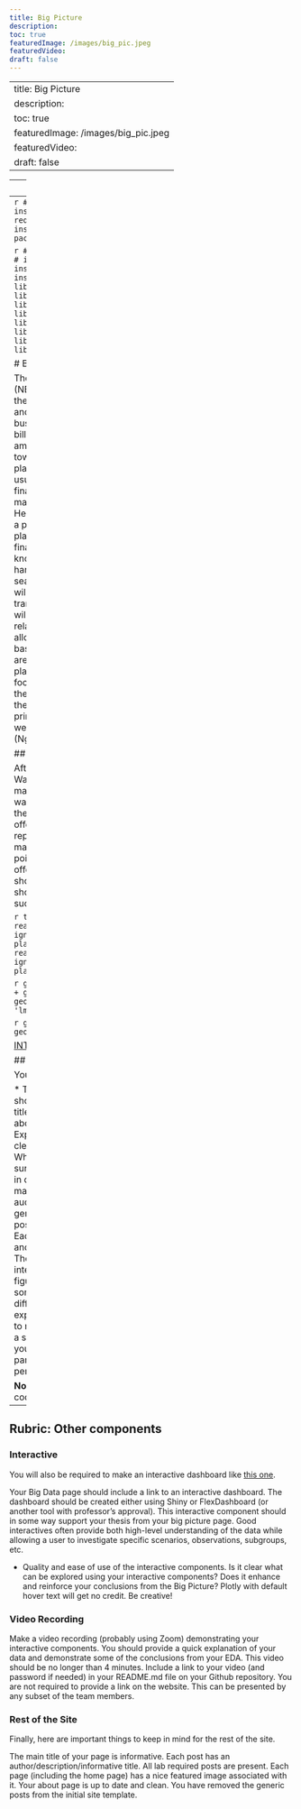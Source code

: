 ```yaml
---
title: Big Picture
description:
toc: true
featuredImage: /images/big_pic.jpeg
featuredVideo:
draft: false
---
```


---
title: Big Picture
description:
toc: true
featuredImage: /images/big_pic.jpeg
featuredVideo:
draft: false
---

---
title: "Raining 3s in the NBA"
---
```r

# if(!require(installr)) {
# install.packages(installr); require(installr)} #load / install+load installr
# using the package:
# updateR()
```

```r
# update.packages(ask = FALSE)
# install.packages("lifecycle")
# install.packages('tidymodels')
# install.packages("rsample")
library(readr)
library(readxl)
library(tidyr)
library(tidymodels)
library(dplyr)
library(tidyverse)
library(fastDummies)
library(reshape2)
library(ggplot2)
library(caTools)
library(relaimpo)
library(MASS)
```

# Big Picture

The National Basketball Association (NBA) league is considered one of the
most popular sports in the US and the rest of the world. The business surrounding
NBA is worth billions of dollars, and a significant amount of money is channeled
toward scouting and paying elite players. All sports organizations usually incur a
hefty amount of finances to acquire a player who may end up underperforming.
Hence, there is an urgent need for a proactive approach to selecting players to
avoid unnecessary financial loss. Luckily, the NBA is known for the vast amount
of data harnessed for each player, team, season, and game. Therefore, we will
leverage the available data and transform it into useful insights that will support
critical decisions related to player signings and the allocation of salaries and
incentives based on performance. While there are different metrics to gauge player
performance, our analysis focuses on scoring, in particular, the 3-point scoring,
because it’s the most critical factor from the primary players for any team as well
as the NBA’s favorable style (Nguyen et al., 2021). 


## The Boston Celtics Revamp

After losing to the Golden State Warriors in the NBA Finals. The manager of the Boston Celtics wants to create a new offense for the team. Inspired by the Warrior's offense and their legacy as repeating NBA champions, the manager decides to look into 3 point shooting as a stat to base his offense around. Which players should he find and is 3 point shooting really that correlated to success? 

```r
teams <- read_csv(here::here("dataset-ignore", "team_data_clean.csv"))
player_df <- read_csv(here::here("dataset-ignore","player_data_clean.csv"))
player_df
teams
```


```r
ggplot(teams,aes(ORtg,`3PAr`)) + geom_point() + geom_smooth(method = 'lm',linetype = "dashed")
```
```r
ggplot(player_df,aes(Age,`3P%`)) + geom_point(aes(color = `3PA`))
```
```r
ggplot(player_df,aes(BLK,`3P%`)) + geom_point(aes(color = `3P%`))
```


```r
ggplot(player_df,aes(`3PA`)) + geom_bar()
```

[INTERACTIVE LINK](https://huyphan.shinyapps.io/example/)

## Rubric: On this page

You will



* Title
  * Your big picture page should have a creative/click-baity title/headline that provides a hint about your thesis.
* Clarity of Explanation
  * You should have a clear thesis/goal for this page. What are you trying to show? Make sure that you explain your analysis in detail but don't go into top much mathematics or statistics. The audience for this page is the general public (to the extent possible).
* Quality of Figures
  * Each figure should be very polished and also not too complicated. There should be a clear interpretation of the figure so the figure has a clear purpose. Even something like a histogram can be difficult to interpret for non-experts.
* Creativity
  * Do your best to make things interesting. Think of a story. Think of how each part of your analysis supports the previous part or provides a different perspective.
  
**Note**: This page should have no code visible, i.e. use `echo=FALSE`.  

---

## Rubric: Other components

### Interactive

You will also be required to make an interactive dashboard like [this one](https://huyphan.shinyapps.io/example/).

Your Big Data page should include a link to an interactive dashboard. The dashboard should be created either using Shiny or FlexDashboard (or another tool with professor's approval). This interactive component should in some way support your thesis from your big picture page. Good interactives often provide both high-level understanding of the data while allowing a user to investigate specific scenarios, observations, subgroups, etc.

* Quality and ease of use of the interactive components.
Is it clear what can be explored using your interactive components?
Does it enhance and reinforce your conclusions from the Big Picture?
Plotly with default hover text will get no credit. Be creative!


### Video Recording

Make a video recording (probably using Zoom) demonstrating your interactive components.
You should provide a quick explanation of your data and demonstrate some of the conclusions from your EDA.
This video should be no longer than 4 minutes.
Include a link to your video (and password if needed) in your README.md file on your Github repository. You are not required to provide a link on the website.
This can be presented by any subset of the team members.


### Rest of the Site

Finally, here are important things to keep in mind for the rest of the site. 

The main title of your page is informative.
Each post has an author/description/informative title.
All lab required posts are present.
Each page (including the home page) has a nice featured image associated with it.
Your about page is up to date and clean.
You have removed the generic posts from the initial site template.
